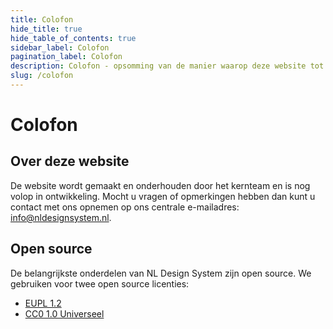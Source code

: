 ```yaml
---
title: Colofon
hide_title: true
hide_table_of_contents: true
sidebar_label: Colofon
pagination_label: Colofon
description: Colofon - opsomming van de manier waarop deze website tot stand is gekomen
slug: /colofon
---
```


# Colofon

## Over deze website

De website wordt gemaakt en onderhouden door het kernteam en is nog volop in ontwikkeling. Mocht u vragen of opmerkingen hebben dan kunt u contact met ons opnemen op ons centrale e-mailadres: <a href="mailto:info@nldesignsystem.nl">info@nldesignsystem.nl</a>.

## Open source

De belangrijkste onderdelen van NL Design System zijn open source. We gebruiken voor twee open source licenties:

- [EUPL 1.2](../open-source/eupl.md)
- [CC0 1.0 Universeel](../open-source/cc0.md)
